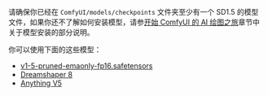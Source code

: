 请确保你已经在 `ComfyUI/models/checkpoints` 文件夹至少有一个 SD1.5 的模型文件，如果你还不了解如何安装模型，请参[开始 ComfyUI 的 AI 绘图之旅](/zh-CN/get_started/first_generation#3-安装绘图模型)章节中关于模型安装的部分说明。

你可以使用下面的这些模型：
- [v1-5-pruned-emaonly-fp16.safetensors](https://huggingface.co/Comfy-Org/stable-diffusion-v1-5-archive/blob/main/v1-5-pruned-emaonly-fp16.safetensors) 
- [Dreamshaper 8](https://civitai.com/models/4384?modelVersionId=128713)
- [Anything V5](https://civitai.com/models/9409?modelVersionId=30163)

